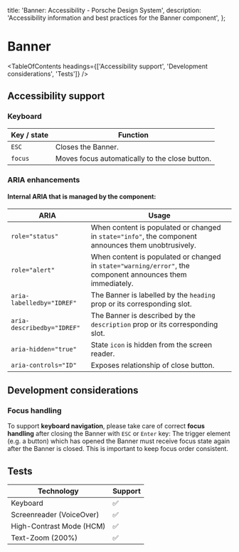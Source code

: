 
  title: 'Banner: Accessibility - Porsche Design System',
  description: 'Accessibility information and best practices for the Banner component',
};

# Banner <ComponentStatus tagName="p-banner"></ComponentStatus>

<TableOfContents headings={['Accessibility support', 'Development considerations', 'Tests']} />

## Accessibility support

### Keyboard

| Key / state | Function                                       |
| ----------- | ---------------------------------------------- |
| `ESC`       | Closes the Banner.                             |
| `focus`     | Moves focus automatically to the close button. |

### ARIA enhancements

#### Internal **ARIA** that is managed by the component:

| ARIA                       | Usage                                                                                                      |
| -------------------------- | ---------------------------------------------------------------------------------------------------------- |
| `role="status"`            | When content is populated or changed in `state="info"`, the component announces them unobtrusively.        |
| `role="alert"`             | When content is populated or changed in `state="warning/error"`, the component announces them immediately. |
| `aria-labelledby="IDREF"`  | The Banner is labelled by the `heading` prop or its corresponding slot.                                    |
| `aria-describedby="IDREF"` | The Banner is described by the `description` prop or its corresponding slot.                               |
| `aria-hidden="true"`       | State `icon` is hidden from the screen reader.                                                             |
| `aria-controls="ID"`       | Exposes relationship of close button.                                                                      |

## Development considerations

### Focus handling

To support **keyboard navigation**, please take care of correct **focus handling** after closing the Banner with `ESC`
or `Enter` key: The trigger element (e.g. a button) which has opened the Banner must receive focus state again after the
Banner is closed. This is important to keep focus order consistent.

## Tests

| Technology               | Support |
| ------------------------ | ------- |
| Keyboard                 | ✅      |
| Screenreader (VoiceOver) | ✅      |
| High-Contrast Mode (HCM) | ✅      |
| Text-Zoom (200%)         | ✅      |
